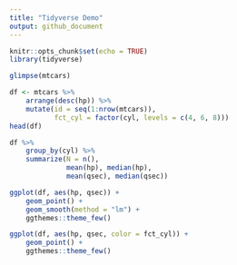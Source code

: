 ```yaml
---
title: "Tidyverse Demo"
output: github_document
---
```


```r
knitr::opts_chunk$set(echo = TRUE)
library(tidyverse)
```

```r
glimpse(mtcars)
```

```r
df <- mtcars %>%
    arrange(desc(hp)) %>%
    mutate(id = seq(1:nrow(mtcars)),
           fct_cyl = factor(cyl, levels = c(4, 6, 8)))
head(df)
```

```r
df %>%
    group_by(cyl) %>%
    summarize(N = n(),
              mean(hp), median(hp),
              mean(qsec), median(qsec))
```

```r
ggplot(df, aes(hp, qsec)) +
    geom_point() +
    geom_smooth(method = "lm") +
    ggthemes::theme_few()
```

```r
ggplot(df, aes(hp, qsec, color = fct_cyl)) +
    geom_point() +
    ggthemes::theme_few()
```

